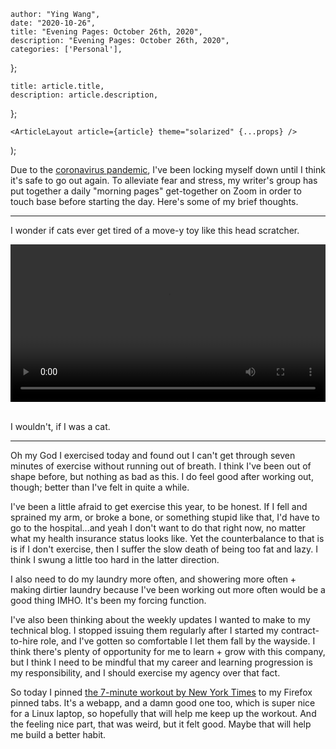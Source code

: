 

    author: "Ying Wang",
    date: "2020-10-26",
    title: "Evening Pages: October 26th, 2020",
    description: "Evening Pages: October 26th, 2020",
    categories: ['Personal'],
};

    title: article.title,
    description: article.description,
};

    <ArticleLayout article={article} theme="solarized" {...props} />
);


Due to the [coronavirus
pandemic](https://en.wikipedia.org/wiki/2019-20_coronavirus_pandemic), I've been
locking myself down until I think it's safe to go out again. To alleviate fear
and stress, my writer's group has put together a daily "morning pages"
get-together on Zoom in order to touch base before starting the day. Here's some
of my brief thoughts.

---

I wonder if cats ever get tired of a move-y toy like this head scratcher.

<!-- https://stackoverflow.com/a/26276254 -->
<video style="width: 100%; width: -moz-available; width: -webkit-fill-available; width: fill-available; max-width: 100%;" controls>
    <source src="/video/posts/2020/10/26/evening_pages.mp4" type="video/mp4">
    Your browser does not support HTML5 video.
</video>
<br/>
<br/>

I wouldn't, if I was a cat.

---

Oh my God I exercised today and found out I can't get through seven minutes of
exercise without running out of breath. I think I've been out of shape before,
but nothing as bad as this. I do feel good after working out, though; better
than I've felt in quite a while.

I've been a little afraid to get exercise this year, to be honest. If I fell and
sprained my arm, or broke a bone, or something stupid like that, I'd have to go
to the hospital...and yeah I don't want to do that right now, no matter what my
health insurance status looks like. Yet the counterbalance to that is is if I
don't exercise, then I suffer the slow death of being too fat and lazy. I think
I swung a little too hard in the latter direction.

I also need to do my laundry more often, and showering more often + making
dirtier laundry because I've been working out more often would be a good thing
IMHO. It's been my forcing function.

I've also been thinking about the weekly updates I wanted to make to my
technical blog. I stopped issuing them regularly after I started my
contract-to-hire role, and I've gotten so comfortable I let them fall by the
wayside. I think there's plenty of opportunity for me to learn + grow with this
company, but I think I need to be mindful that my career and learning
progression is my responsibility, and I should exercise my agency over that
fact.

So today I pinned [the 7-minute workout by New York
Times](https://www.nytimes.com/interactive/projects/well/workouts/) to my
Firefox pinned tabs. It's a webapp, and a damn good one too, which is super nice
for a Linux laptop, so hopefully that will help me keep up the workout. And the
feeling nice part, that was weird, but it felt good. Maybe that will help me
build a better habit.
